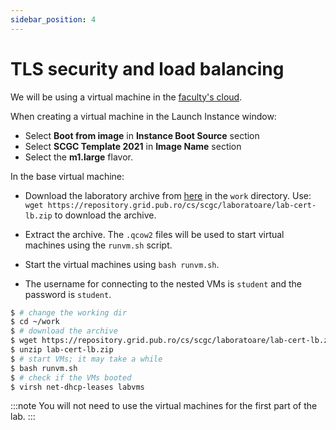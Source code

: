 ```yaml
---
sidebar_position: 4
---
```


# TLS security and load balancing

We will be using a virtual machine in the [faculty's cloud](http://cloud.grid.pub.ro/).

When creating a virtual machine in the Launch Instance window:
  * Select **Boot from image** in **Instance Boot Source** section
  * Select **SCGC Template 2021** in **Image Name** section
  * Select the **m1.large** flavor.

In the base virtual machine:
  * Download the laboratory archive from [here](https://repository.grid.pub.ro/cs/scgc/laboratoare/lab-cert-lb.zip) in the `work` directory.
Use: `wget https://repository.grid.pub.ro/cs/scgc/laboratoare/lab-cert-lb.zip` to download the archive.

  * Extract the archive.
The `.qcow2` files will be used to start virtual machines using the `runvm.sh` script.
  * Start the virtual machines using `bash runvm.sh`.
  * The username for connecting to the nested VMs is `student` and the password is `student`.

```bash
$ # change the working dir
$ cd ~/work
$ # download the archive
$ wget https://repository.grid.pub.ro/cs/scgc/laboratoare/lab-cert-lb.zip
$ unzip lab-cert-lb.zip
$ # start VMs; it may take a while
$ bash runvm.sh
$ # check if the VMs booted
$ virsh net-dhcp-leases labvms
```

:::note
You will not need to use the virtual machines for the first part of the lab.
:::



<CertBasics/>


<CertComm/>


<LBtopology/>


<LBhaproxy/>

